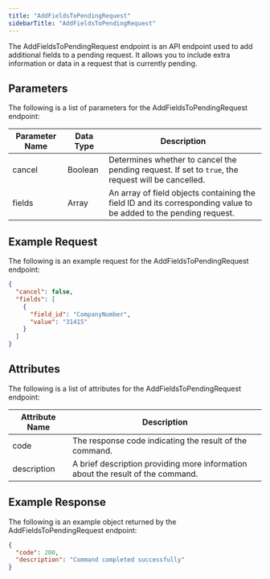 ```yaml
---
title: "AddFieldsToPendingRequest"
sidebarTitle: "AddFieldsToPendingRequest"
---
```


The AddFieldsToPendingRequest endpoint is an API endpoint used to add additional fields to a pending request. It allows you to include extra information or data in a request that is currently pending.

## Parameters
The following is a list of parameters for the AddFieldsToPendingRequest endpoint:

| Parameter Name  | Data Type | Description                                                                                                              |
|-----------------|-----------|--------------------------------------------------------------------------------------------------------------------------|
| cancel          | Boolean   | Determines whether to cancel the pending request. If set to `true`, the request will be cancelled.                      |
| fields          | Array     | An array of field objects containing the field ID and its corresponding value to be added to the pending request.        |

## Example Request
The following is an example request for the AddFieldsToPendingRequest endpoint:
```json
{
  "cancel": false,
  "fields": [
    {
      "field_id": "CompanyNumber",
      "value": "31415"
    }
  ]
}

```

## Attributes
The following is a list of attributes for the AddFieldsToPendingRequest endpoint:

| Attribute Name  | Description                                                                                                  |
|-----------------|--------------------------------------------------------------------------------------------------------------|
| code            | The response code indicating the result of the command.                                                       |
| description     | A brief description providing more information about the result of the command.                              |

## Example Response
The following is an example object returned by the AddFieldsToPendingRequest endpoint:
```json
{
  "code": 200,
  "description": "Command completed successfully"
}
```